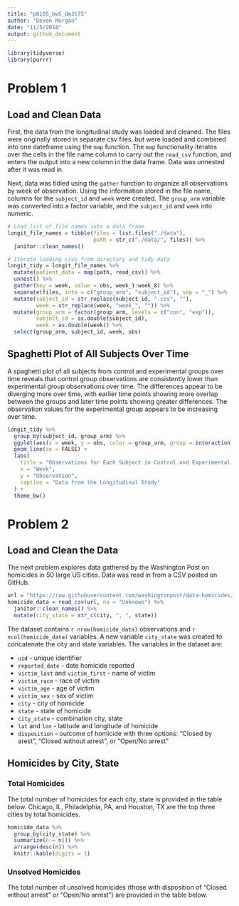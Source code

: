 ```yaml
---
title: "p8105_hw5_dm3175"
author: "Devon Morgan"
date: "11/5/2018"
output: github_document
---
```


```r
library(tidyverse)
library(purrr)

```

# Problem 1

## Load and Clean Data

First, the data from the longitudinal study was loaded and cleaned. The files were originally stored in separate csv files, but were loaded and combined into one dateframe using the `map` function. The `map` functionality iterates over the cells in the file name column to carry out the `read_csv` function, and enters the output into a new column in the data frame. Data was unnested after it was read in. 

Next, data was tidied using the `gather` function to organize all observations by week of observation. Using the information stored in the file name, columns for the `subject_id` and `week` were created. The `group_arm` variable was converted into a factor variable, and the `subject_id` and `week` into numeric. 

```r
# Load list of file names into a data frame
longit_file_names = tibble(files = list.files("./data"),
                           path = str_c("./data/", files)) %>% 
  janitor::clean_names() 

# Iterate loading csvs from directory and tidy data
longit_tidy = longit_file_names %>% 
  mutate(patient_data = map(path, read_csv)) %>% 
  unnest() %>% 
  gather(key = week, value = obs, week_1:week_8) %>% 
  separate(files, into = c("group_arm", "subject_id"), sep = "_") %>% 
  mutate(subject_id = str_replace(subject_id, ".csv", ""), 
         week = str_replace(week, "week_", "")) %>% 
  mutate(group_arm = factor(group_arm, levels = c("con", "exp")),
         subject_id = as.double(subject_id), 
         week = as.double(week)) %>% 
  select(group_arm, subject_id, week, obs)

```

## Spaghetti Plot of All Subjects Over Time

A spaghetti plot of all subjects from control and experimental groups over time reveals that control group observations are consistently lower than experimental group observations over time. The differences appear to be diverging more over time, with earlier time points showing more overlap between the groups and later time points showing greater differences. The observation values for the experimental group appears to be increasing over time.

```r
longit_tidy %>% 
  group_by(subject_id, group_arm) %>% 
  ggplot(aes(x = week, y = obs, color = group_arm, group = interaction(subject_id, group_arm))) + 
  geom_line(se = FALSE) +
  labs(
    title = "Observations for Each Subject in Control and Experimental Groups, Weeks 1-8",
    x = "Week",
    y = "Observation",
    caption = "Data from the Longitudinal Study"
  ) + 
  theme_bw()

```

# Problem 2

## Load and Clean the Data

The next problem explores data gathered by the Washington Post on homicides in 50 large US cities. Data was read in from a CSV posted on GitHub.

```r
url = "https://raw.githubusercontent.com/washingtonpost/data-homicides/master/homicide-data.csv"
homicide_data = read_csv(url, na = "Unknown") %>% 
  janitor::clean_names() %>% 
  mutate(city_state = str_c(city, ", ", state))

```

The dataset contains `r nrow(homicide_data)` observations and `r ncol(homicide_data)` variables. A new variable `city_state` was created to concatenate the city and state variables. The variables in the dataset are: 

*  `uid` - unique identifier
*  `reported_date` - date homicide reported
*  `victim_last` and `victim_first` - name of victim
*  `victim_race` - race of victim
*  `victim_age` - age of victim
*  `victim_sex` - sex of victim
*  `city` - city of homicide
*  `state` - state of homicide
*  `city_state` - combination city, state
*  `lat` and `lon` - latitude and longitude of homicide
*  `disposition` - outcome of homicide with three options: "Closed by arest", "Closed without arrest", or "Open/No arrest"

## Homicides by City, State

### Total Homicides
The total number of homicides for each city, state is provided in the table below. Chicago, IL, Philadelphia, PA, and Houston, TX are the top three cities by total homicides. 

```r
homicide_data %>% 
  group_by(city_state) %>% 
  summarize(n = n()) %>%
  arrange(desc(n)) %>% 
  knitr::kable(digits = 1)

```

### Unsolved Homicides
The total number of unsolved homicides (those with disposition of “Closed without arrest” or “Open/No arrest”) are provided in the table below.

```r

```

